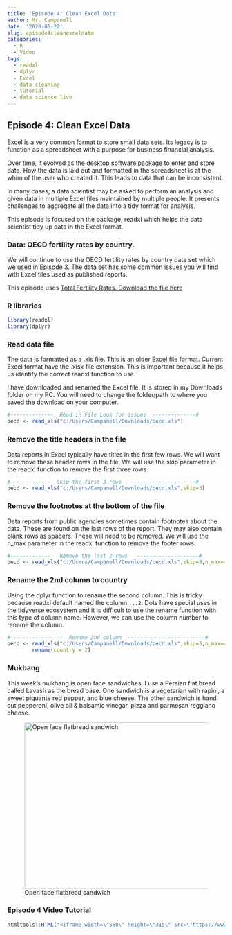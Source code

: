 ---
title: 'Episode 4: Clean Excel Data'
author: Mr. Campanell
date: '2020-05-22'
slug: episode4cleanexceldata
categories:
  - R
  - Video
tags:
  - readxl
  - dplyr
  - Excel
  - data cleaning
  - tutorial
  - data science live
---

## Episode 4: Clean Excel Data

Excel is a very common format to store small data sets. Its legacy is to function as a spreadsheet with a purpose for business financial analysis.   

Over time, it evolved as the desktop software package to enter and store data.  How the data is laid out and formatted in the spreadsheet is at the whim of the user who created it.   This leads to data that can be inconsistent.

In many cases, a data scientist may be asked to perform an analysis and given data in multiple Excel files maintained by multiple people.   It presents challenges to aggregate all the data into a tidy format for analysis.

This episode is focused on the package, readxl which helps the data scientist tidy up data in the Excel format.

### Data: OECD fertility rates by country.

We will continue to use the OECD fertility rates by country data set which we used in Episode 3.   The data set has some common issues you will find with Excel files used as published reports.

This episode uses [Total Fertility Rates.  Download the file here](https://www.oecd-ilibrary.org/total-fertility-rates_5k4dpmzrg4nr.xls?itemId=%2Fcontent%2Fcomponent%2Ffactbook-2013-table9-en&mimeType=vnd.ms-excel)  

### R libraries 

```{r}
library(readxl)
library(dplyr)

```

###  Read data file

The data is formatted as a .xls file.   This is an older Excel file format.  Current Excel format have the .xlsx file extension.  This is important because it helps us identify the correct readxl function to use.

I have downloaded and renamed the Excel file.  It is stored in my Downloads folder on my PC.   You will need to change the folder/path to where you saved the download on your computer.

```{r}
#--------------  Read in File Look for issues  --------------#
oecd <- read_xls("c:/Users/Campanell/Downloads/oecd.xls")

```

###  Remove the title headers in the file

Data reports in Excel typically have titles in the first few rows.   We will want to remove these header rows in the file.   We will use the skip parameter in the readxl function to remove the first three rows.

```{r}
#-------------  Skip the first 3 rows   ---------------------#
oecd <- read_xls("c:/Users/Campanell/Downloads/oecd.xls",skip=3)

```

###  Remove the footnotes at the bottom of the file

Data reports from public agencies sometimes contain footnotes about the data. These are found on the last rows of the report.   They may also contain blank rows as spacers.   These will need to be removed.  We will use the n_max parameter in the readxl function to remove the footer rows.

```{r}
#-------------   Remove the last 2 rows   --------------------#
oecd <- read_xls("c:/Users/Campanell/Downloads/oecd.xls",skip=3,n_max=42)

```

### Rename the 2nd column to country

Using the dplyr function to rename the second column.  This is tricky because readxl default named the column ` ...2`.  Dots have special uses in the tidyverse ecosystem and it is difficult to use the rename function with this type of column name.   However, we can use the column number to rename the column.

```{r}
#-----------------  Rename 2nd column  -------------------------#
oecd <- read_xls("c:/Users/Campanell/Downloads/oecd.xls",skip=3,n_max=42) %>%
        rename(country = 2)

```

### Mukbang

This week's mukbang is open face sandwiches.   I use a Persian flat bread called Lavash as the bread base.  One sandwich is a vegetarian with rapini, a sweet piquante red pepper, and blue cheese.   The other sandwich is hand cut pepperoni, olive oil & balsamic vinegar, pizza and parmesan reggiano cheese.

![Open face flatbread sandwich](/post/2020-05-22-episode-4-clean-excel-data_files/flatbreads.jpg){width=512px height=384px}

### Episode 4 Video Tutorial

```{r}
htmltools::HTML("<iframe width=\"560\" height=\"315\" src=\"https://www.youtube.com/embed/8FhTfyb2z9Q\" frameborder=\"0\" allow=\"accelerometer; autoplay; encrypted-media; gyroscope; picture-in-picture\" allowfullscreen></iframe>")
```


